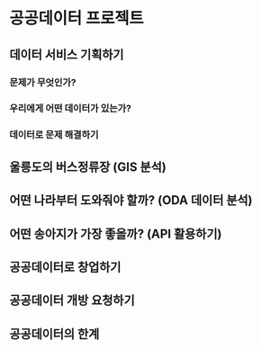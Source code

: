 # 공공데이터 프로젝트

## 데이터 서비스 기획하기
### 문제가 무엇인가?
### 우리에게 어떤 데이터가 있는가?
### 데이터로 문제 해결하기

## 울릉도의 버스정류장 (GIS 분석)

## 어떤 나라부터 도와줘야 할까? (ODA 데이터 분석)

## 어떤 송아지가 가장 좋을까? (API 활용하기)

## 공공데이터로 창업하기

## 공공데이터 개방 요청하기

## 공공데이터의 한계
